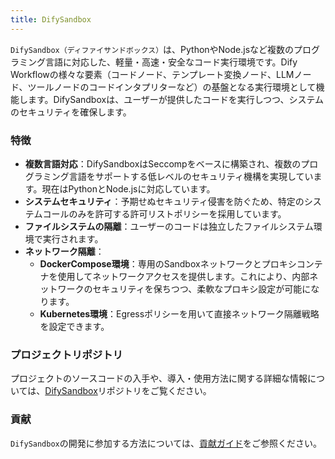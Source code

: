 ```yaml
---
title: DifySandbox
---
```


`DifySandbox（ディファイサンドボックス）`は、PythonやNode.jsなど複数のプログラミング言語に対応した、軽量・高速・安全なコード実行環境です。Dify Workflowの様々な要素（コードノード、テンプレート変換ノード、LLMノード、ツールノードのコードインタプリターなど）の基盤となる実行環境として機能します。DifySandboxは、ユーザーが提供したコードを実行しつつ、システムのセキュリティを確保します。

### 特徴
- **複数言語対応**：DifySandboxはSeccompをベースに構築され、複数のプログラミング言語をサポートする低レベルのセキュリティ機構を実現しています。現在はPythonとNode.jsに対応しています。
- **システムセキュリティ**：予期せぬセキュリティ侵害を防ぐため、特定のシステムコールのみを許可する許可リストポリシーを採用しています。
- **ファイルシステムの隔離**：ユーザーのコードは独立したファイルシステム環境で実行されます。
- **ネットワーク隔離**：
    - **DockerCompose環境**：専用のSandboxネットワークとプロキシコンテナを使用してネットワークアクセスを提供します。これにより、内部ネットワークのセキュリティを保ちつつ、柔軟なプロキシ設定が可能になります。
    - **Kubernetes環境**：Egressポリシーを用いて直接ネットワーク隔離戦略を設定できます。

### プロジェクトリポジトリ
プロジェクトのソースコードの入手や、導入・使用方法に関する詳細な情報については、[DifySandbox](https://github.com/langgenius/dify-sandbox)リポジトリをご覧ください。

### 貢献
`DifySandbox`の開発に参加する方法については、[貢献ガイド](contribution.md)をご参照ください。
